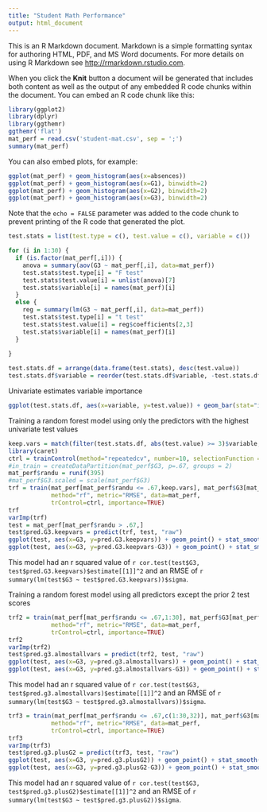 ```yaml
---
title: "Student Math Performance"
output: html_document
---
```


This is an R Markdown document. Markdown is a simple formatting syntax for authoring HTML, PDF, and MS Word documents. For more details on using R Markdown see <http://rmarkdown.rstudio.com>.

When you click the **Knit** button a document will be generated that includes both content as well as the output of any embedded R code chunks within the document. You can embed an R code chunk like this:

```r
library(ggplot2)
library(dplyr)
library(ggthemr)
ggthemr('flat')
mat_perf = read.csv('student-mat.csv', sep = ';')
summary(mat_perf)
```

You can also embed plots, for example:

```r
ggplot(mat_perf) + geom_histogram(aes(x=absences))
ggplot(mat_perf) + geom_histogram(aes(x=G1), binwidth=2)
ggplot(mat_perf) + geom_histogram(aes(x=G2), binwidth=2)
ggplot(mat_perf) + geom_histogram(aes(x=G3), binwidth=2)
```

Note that the `echo = FALSE` parameter was added to the code chunk to prevent printing of the R code that generated the plot.

```r
test.stats = list(test.type = c(), test.value = c(), variable = c())

for (i in 1:30) {
  if (is.factor(mat_perf[,i])) {
    anova = summary(aov(G3 ~ mat_perf[,i], data=mat_perf))
    test.stats$test.type[i] = "F test"
    test.stats$test.value[i] = unlist(anova)[7]
    test.stats$variable[i] = names(mat_perf)[i]
  }
  else {
    reg = summary(lm(G3 ~ mat_perf[,i], data=mat_perf))
    test.stats$test.type[i] = "t test"
    test.stats$test.value[i] = reg$coefficients[2,3]
    test.stats$variable[i] = names(mat_perf)[i]
  }
    
}

test.stats.df = arrange(data.frame(test.stats), desc(test.value))
test.stats.df$variable = reorder(test.stats.df$variable, -test.stats.df$test.value)
```

Univariate estimates variable importance

```r
ggplot(test.stats.df, aes(x=variable, y=test.value)) + geom_bar(stat="identity") + facet_grid(.~test.type ,  scales="free", space = "free") + theme(axis.text.x = element_text(angle = 45, vjust=.75, size=11))
```

Training a random forest model using only the predictors with the highest univariate test values
```r
keep.vars = match(filter(test.stats.df, abs(test.value) >= 3)$variable, names(mat_perf))
library(caret)
ctrl = trainControl(method="repeatedcv", number=10, selectionFunction = "oneSE")
#in_train = createDataPartition(mat_perf$G3, p=.67, groups = 2)
mat_perf$randu = runif(395)
#mat_perf$G3.scaled = scale(mat_perf$G3)
trf = train(mat_perf[mat_perf$randu <= .67,keep.vars], mat_perf$G3[mat_perf$randu <= .67],
            method="rf", metric="RMSE", data=mat_perf,
            trControl=ctrl, importance=TRUE)
trf
varImp(trf)
test = mat_perf[mat_perf$randu > .67,]
test$pred.G3.keepvars = predict(trf, test, "raw")
ggplot(test, aes(x=G3, y=pred.G3.keepvars)) + geom_point() + stat_smooth()
ggplot(test, aes(x=G3, y=pred.G3.keepvars-G3)) + geom_point() + stat_smooth() + ggtitle('Residuals')
```

This model had an r squared value of `r cor.test(test$G3, test$pred.G3.keepvars)$estimate[[1]]^2` and an RMSE of `r summary(lm(test$G3 ~ test$pred.G3.keepvars))$sigma`.

Training a random forest model using all predictors except the prior 2 test scores
```r
trf2 = train(mat_perf[mat_perf$randu <= .67,1:30], mat_perf$G3[mat_perf$randu <= .67],
            method="rf", metric="RMSE", data=mat_perf,
            trControl=ctrl, importance=TRUE)
trf2
varImp(trf2)
test$pred.g3.almostallvars = predict(trf2, test, "raw")
ggplot(test, aes(x=G3, y=pred.g3.almostallvars)) + geom_point() + stat_smooth()
ggplot(test, aes(x=G3, y=pred.g3.almostallvars-G3)) + geom_point() + stat_smooth() + ggtitle('Residuals')
```

This model had an r squared value of `r cor.test(test$G3, test$pred.g3.almostallvars)$estimate[[1]]^2` and an RMSE of `r summary(lm(test$G3 ~ test$pred.g3.almostallvars))$sigma`.

```r
trf3 = train(mat_perf[mat_perf$randu <= .67,c(1:30,32)], mat_perf$G3[mat_perf$randu <= .67],
            method="rf", metric="RMSE", data=mat_perf,
            trControl=ctrl, importance=TRUE)
trf3
varImp(trf3)
test$pred.g3.plusG2 = predict(trf3, test, "raw")
ggplot(test, aes(x=G3, y=pred.g3.plusG2)) + geom_point() + stat_smooth()
ggplot(test, aes(x=G3, y=pred.g3.plusG2-G3)) + geom_point() + stat_smooth() + ggtitle('Residuals')
```

This model had an r squared value of `r cor.test(test$G3, test$pred.g3.plusG2)$estimate[[1]]^2` and an RMSE of `r summary(lm(test$G3 ~ test$pred.g3.plusG2))$sigma`.